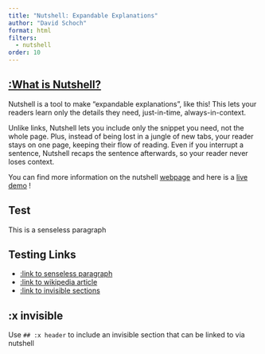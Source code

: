 ```yaml
---
title: "Nutshell: Expandable Explanations"
author: "David Schoch"
format: html
filters:
  - nutshell
order: 10
---
```


## [:What is Nutshell?](#what-is-nutshell) {#what-is-nutshell}

Nutshell is a tool to make "expandable explanations", like this! This
lets your readers learn only the details they need, just-in-time,
always-in-context.

Unlike links, Nutshell lets you include only the snippet you need, not
the whole page. Plus, instead of being lost in a jungle of new tabs,
your reader stays on one page, keeping their flow of reading. Even if
you interrupt a sentence, Nutshell recaps the sentence afterwards, so
your reader never loses context.

You can find more information on the nutshell
[webpage](https://ncase.me/nutshell/) and here is a [live
demo](https://ncase.me/nutshell/) !

## Test {#test}

This is a senseless paragraph

## Testing Links

-   [:link to senseless paragraph](#Test)
-   [:link to wikipedia article](https://en.wikipedia.org/wiki/Nutshell)
-   [:link to invisible sections](#x-invisible)

## :x invisible {#x-invisible}

Use `## :x header` to include an invisible section that can be linked to
via nutshell
